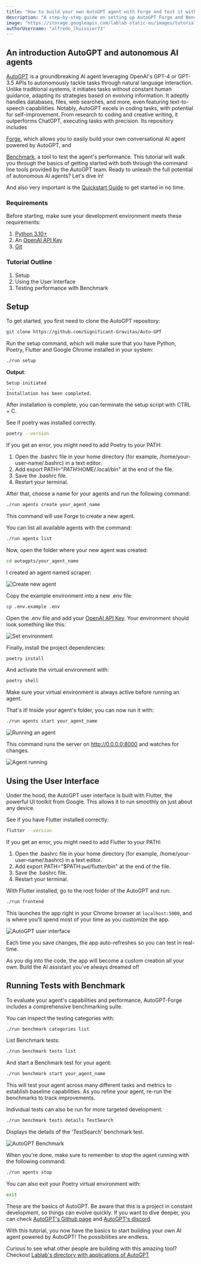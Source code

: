 ```yaml
---
title: "How to build your own AutoGPT agent with Forge and test it with Benchmark"
description: "A step-by-step guide on setting up AutoGPT Forge and Benchmark."
image: "https://storage.googleapis.com/lablab-static-eu/images/tutorials/autogptforge.png"
authorUsername: "alfredo_lhuissier73"
---
```


## An introduction AutoGPT and autonomous AI agents

[AutoGPT](https://lablab.ai/apps/tech/autogpt) is a groundbreaking AI agent leveraging OpenAI's GPT-4 or GPT-3.5 APIs to autonomously tackle tasks through natural language interaction. Unlike traditional systems, it initiates tasks without constant human guidance, adapting its strategies based on evolving information. It adeptly handles databases, files, web searches, and more, even featuring text-to-speech capabilities. Notably, AutoGPT excels in coding tasks, with potential for self-improvement. From research to coding and creative writing, it outperforms ChatGPT, executing tasks with precision. Its repository includes

[Forge](https://github.com/Significant-Gravitas/Auto-GPT/tree/master/autogpts/forge), which allows you to easily build your own conversational AI agent powered by AutoGPT, and

[Benchmark](https://github.com/Significant-Gravitas/Auto-GPT/tree/master/benchmark), a tool to test the agent's performance. This tutorial will walk you through the basics of getting started with both through the command line tools provided by the AutoGPT team. Ready to unleash the full potential of autonomous AI agents? Let's dive in!

And also very important is the [Quickstart Guide](https://github.com/Significant-Gravitas/Auto-GPT/blob/master/QUICKSTART.md) to get started in no time. 

### Requirements

Before starting, make sure your development environment meets these requirements:

1. [Python 3.10+](https://www.python.org/downloads/release/python-3100/)
2. An [OpenAI API Key](https://platform.openai.com/account/api-keys)
3. [Git](https://git-scm.com/downloads)


### Tutorial Outline

1. Setup
2. Using the User Interface
3. Testing performance with Benchmark


## Setup

To get started, you first need to clone the AutoGPT repository:

```sh
git clone https://github.com/Significant-Gravitas/Auto-GPT
```

Run the setup command, which will make sure that you have Python, Poetry, Flutter and Google Chrome installed in your system:

```sh
./run setup
```

**Output**:

```
Setup initiated
...
Installation has been completed.
```

After installation is complete, you can terminate the setup script with CTRL + C. 

See if poetry was installed correctly.

```sh
poetry --version
```

If you get an error, you might need to add Poetry to your PATH:

1. Open the .bashrc file in your home directory (for example, /home/your-user-name/.bashrc) in a text editor.
2. Add export PATH="$PATH:$HOME/.local/bin" at the end of the file.
3. Save the .bashrc file.
4. Restart your terminal.


After that, choose a name for your agents and run the following command:

```sh
./run agents create your_agent_name
```

This command will use Forge to create a new agent.

You can list all available agents with the command:

```sh
./run agents list
```

Now, open the folder where your new agent was created:

```sh
cd autogpts/your_agent_name
```

I created an agent named scraper:

<Img src="https://imagedelivery.net/K11gkZF3xaVyYzFESMdWIQ/67015300-938a-4e8e-c320-9f3e22a93c00/full" alt="Create new agent" caption="Create a new agent with Forge" />


Copy the example environment into a new .env file:

```sh
cp .env.example .env
```

Open the .env file and add your [OpenAI API Key](https://platform.openai.com/account/api-keys). Your environment should look something like this:

<Img src="https://imagedelivery.net/K11gkZF3xaVyYzFESMdWIQ/ef89e5ec-fa05-4a7c-4aca-b573433e1400/full" alt="Set environment" caption="Set OpenAI Api Key in .env file" />


Finally, install the project dependencies:

```sh
poetry install
```

And activate the virtual environment with:

```sh
poetry shell
```

Make sure your virtual environment is always active before running an agent.

That's it! Inside your agent's folder, you can now run it with: 

```sh
./run agents start your_agent_name
```

<Img src="https://imagedelivery.net/K11gkZF3xaVyYzFESMdWIQ/343a4647-dca9-49f4-0780-378b141fd800/full" alt="Running an agent" caption="Running an agent" />


This command runs the server on http://0.0.0.0:8000 and watches for changes.


<Img src="https://imagedelivery.net/K11gkZF3xaVyYzFESMdWIQ/241b7268-e74e-4a38-1b6c-1734becfdf00/full" alt="Agent running" caption="Agent running on http://0.0.0.0:8000" />



## Using the User Interface

Under the hood, the AutoGPT user interface is built with Flutter, the powerful UI toolkit from Google. This allows it to run smoothly on just about any device.

See if you have Flutter installed correctly:

```sh
flutter --version
```

If you get an error, you might need to add Flutter to your PATH:

1. Open the .bashrc file in your home directory (for example, /home/your-user-name/.bashrc) in a text editor.
2. Add export PATH="$PATH:`pwd`/flutter/bin" at the end of the file.
3. Save the .bashrc file.
4. Restart your terminal.


With Flutter installed, go to the root folder of the AutoGPT and run:

```sh
./run frontend
```

This launches the app right in your Chrome browser at `localhost:5000`, and is where you'll spend most of your time as you customize the app.

<Img src="https://imagedelivery.net/K11gkZF3xaVyYzFESMdWIQ/d76848bd-95c1-4b58-97a7-2ae36ba8b600/full" alt="AutoGPT user interface" caption="AutoGPT Flutter interface" />


Each time you save changes, the app auto-refreshes so you can test in real-time.

As you dig into the code, the app will become a custom creation all your own. Build the AI assistant you've always dreamed of!


## Running Tests with Benchmark

To evaluate your agent's capabilities and performance, AutoGPT-Forge includes a comprehensive benchmarking suite.

You can inspect the testing categories with:

```sh
./run benchmark categories list
```

List Benchmark tests:

```sh
./run benchmark tests list
```

And start a Benchmark test for your agent:

```sh
./run benchmark start your_agent_name
```

This will test your agent across many different tasks and metrics to establish baseline capabilities. As you refine your agent, re-run the benchmarks to track improvements.

Individual tests can also be run for more targeted development.

```sh
./run benchmark tests details TestSearch
```

Displays the details of the 'TestSearch' benchmark test.

<Img src="https://imagedelivery.net/K11gkZF3xaVyYzFESMdWIQ/431fe9f2-87b3-495d-a69b-22fd20a87a00/full" alt="AutoGPT Benchmark" caption="Testing the agent's performance" />


When you're done, make sure to remember to stop the agent running with the following command:

```sh
./run agents stop
```

You can also exit your Poetry virtual environment with:

```sh
exit
```


These are the basics of AutoGPT. Be aware that this is a project in constant development, so things can evolve quickly. If you want to dive deeper, you can check
[AutoGPT's Github page](https://github.com/Significant-Gravitas/Auto-GPT) and [AutoGPT's discord](https://discord.com/channels/877056448956346408/880204983021240370/1152247561458032652).

With this tutorial, you now have the basics to start building your own AI agent powered by AutoGPT! The possibilities are endless.

Curious to see what other people are building with this amazing tool? Checkout [Lablab's directory with applications of AutoGPT](https://lablab.ai/apps/tech/autogpt)
